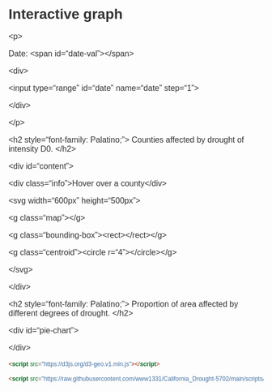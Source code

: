 # Interactive graph

```{=html}
<style>
  * {
    font-family: sans-serif;
  }
  body {
        font-family: "Helvetica Neue", Helvetica, sans-serif;
        font-size: 14px;
        color: #333;
      }
      
      #content .info {
        height: 20px;
      }
      
      #content .map path {
        fill: #aaa;
        stroke: #fff;
      }
      
      #content .bounding-box rect {
        fill: none;
        stroke: #333;
        stroke-dasharray: 2,1;
      }
      
      #content .centroid {
        display: none;
      }
      
      #content .centroid circle {
        fill: red;
      }
      
      p,
      label {
        font:
          1rem 'Fira Sans',
          sans-serif;
      }
      
      input[type=range] {
        width: 90%;
        margin: 0.4rem;
      }
      
      #pie-chart .legend rect {
       fill:white;
       stroke:black;
       opacity:0.8; 
      }
      
</style>
```
::: {#plot}
\<p\>

Date: \<span id="date-val"\>\</span\>

\<div\>

\<input type="range" id="date" name="date" step="1"\>

\</div\>

\</p\>

\<h2 style="font-family: Palatino;"\> Counties affected by drought of intensity D0. \</h2\>

\<div id="content"\>

\<div class="info"\>Hover over a county\</div\>

\<svg width="600px" height="500px"\>

\<g class="map"\>\</g\>

\<g class="bounding-box"\>\<rect\>\</rect\>\</g\>

\<g class="centroid"\>\<circle r="4"\>\</circle\>\</g\>

\</svg\>

\</div\>

\<h2 style="font-family: Palatino;"\> Proportion of area affected by different degrees of drought. \</h2\>

\<div id="pie-chart"\>

\</div\>
:::

```{=html}
<script src="https://d3js.org/d3.v7.js"></script>
```
```{=html}
<script src="https://d3js.org/d3-array.v1.min.js"></script>
```
``` html
<script src="https://d3js.org/d3-geo.v1.min.js"></script>
```

``` html
<script src="https://raw.githubusercontent.com/www1331/California_Drought-5702/main/scripts/myscript.js"></script>
```
